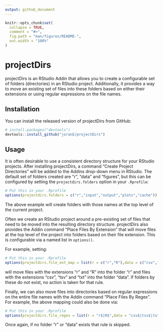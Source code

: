 ```yaml
---
output: github_document
---
```


<!-- README.md is generated from README.Rmd. Please edit that file -->

```r
knitr::opts_chunk$set(
  collapse = TRUE,
  comment = "#>",
  fig.path = "man/figures/README-",
  out.width = "100%"
)
```
# projectDirs

projectDirs is an RStudio Addin that allows you to create a configurable
set of folders (directories) in an RStudio project. Additionally, it provides
a way to move an existing set of files into these folders based on either their
extensions or using regular expressions on the file names.

## Installation

You can install the released version of projectDirs from GitHub:

``` r
# install.packages("devtools")
devtools::install_github("joranE/projectDirs")
```

## Usage

It is often desirable to use a consistent directory structure for your 
RStudio projects. After installing projectDirs, a command "Create Project Directories"
will be added to the Addins drop-down menu in RStudio. The default set of folders
created are "r", "data" and "figures", but this can be configured by setting the
`projectdirs.folders` option in your `.Rprofile`:

``` r
# Put this in your .Rprofile
options(projectdirs.folders = c("r","input","output","plots","cache"))
```

The above example will create folders with those names at the top level of the 
current project.

Often we create an RStudio project around a pre-existing set of
files that need to be moved into the resulting directory structure. projectDirs
also provides the Addin command "Place Files By Extension" that will move files at the top
level of the project into folders based on their file extension. This is 
configurable via a named list in `options()`.

For example, setting:

``` r
# Put this in your .Rprofile
options(projectdirs.file_ext_map = list(r = c("r","R"),data = c("csv","tsv","txt")))
```

will move files with the extensions "r" and "R" into the folder "r" and files 
with the extensions "csv", "tsv" and "txt" into the folder "data". If folders
by these do not exist, no action is taken for that rule.

Finally, we can also move files into directories based on regular expressions
on the entire file names with the Addin command "Place Files By Regex". For
example, the above mapping could also be done via:

``` r
# Put this in your .Rprofile
options(projectdirs.file_regex = list(r = "r$|R$",data = "csv$|tsv$|txt$"))
```

Once again, if no folder "r" or "data" exists that rule is skipped.
